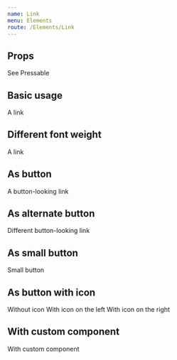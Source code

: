 ```yaml
---
name: Link
menu: Elements
route: /Elements/Link
---
```



## Props
See <DoczLink to="/web/Base/Pressable">Pressable</DoczLink>

## Basic usage
<Playground wrapper={Wrapper}>
  <Link href="#basic-usage">A link</Link>
</Playground>

## Different font weight
<Playground wrapper={Wrapper}>
  <Link href="#basic-usage" fontWeight={600}>A link</Link>
</Playground>

## As button
<Playground wrapper={Wrapper}>
  <Link href="#as-button" variant="button-primary">A button-looking link</Link>
</Playground>

## As alternate button
<Playground wrapper={Wrapper}>
  <Link href="#as-alternate-button" variant="button-alternate">Different button-looking link</Link>
</Playground>

## As small button
<Playground wrapper={Wrapper}>
  <Link href="#as-small-button" variant="button-primary" small>Small button</Link>
</Playground>

## As button with icon
<Playground wrapper={Wrapper}>
  <Link href="#as-button-with-icon" variant="button-primary" hideIcon>Without icon</Link>
  <Link href="#as-button-with-icon" variant="button-primary" icon="windmill" iconPlacement="start">With icon on the left</Link>
  <Link href="#as-button-with-icon" variant="button-primary" icon="windmill">With icon on the right</Link>
</Playground>

## With custom component
<Playground wrapper={Wrapper}>
  <Link href="#with-custom-component" as={Paragraph}>With custom component</Link>
</Playground>
